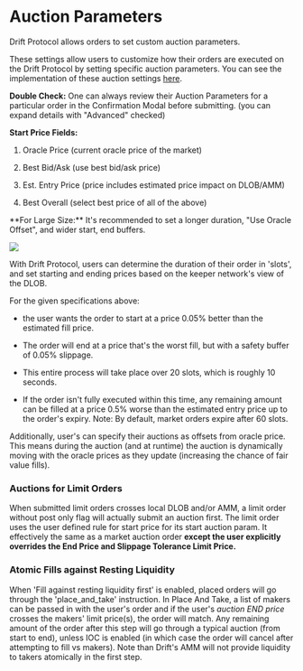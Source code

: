 
# Auction Parameters

Drift Protocol allows orders to set custom auction parameters.

These settings allow users to customize how their orders are executed on the Drift Protocol by setting specific auction parameters. You can see the implementation of these auction settings [here](https://github.com/drift-labs/drift-common/blob/master/common-ts/src/common-ui-utils/commonUiUtils.ts#L374).

<Callout type="info" emoji="ℹ️">

**Double Check:** One can always review their Auction Parameters for a particular order in the Confirmation Modal before submitting.
(you can expand details with "Advanced" checked)

</Callout>


**Start Price Fields:**

1.  Oracle Price (current oracle price of the market)

2.  Best Bid/Ask (use best bid/ask price)

3.  Est. Entry Price (price includes estimated price impact on DLOB/AMM)

4.  Best Overall (select best price of all of the above)

<Callout type="warning" emoji="⚠️">
**For Large Size:** It's recommended to set a longer duration, "Use Oracle Offset", and wider start, end buffers.
</Callout>


![](public/assets/hP5UraVYsWUZWP2ntEZI1_screen-shot-2023-11-03-at-71615-am.png)

With Drift Protocol, users can determine the duration of their order in 'slots', and set starting and ending prices based on the keeper network's view of the DLOB.

For the given specifications above:

-   the user wants the order to start at a price 0.05% better than the estimated fill price.

-   The order will end at a price that's the worst fill, but with a safety buffer of 0.05% slippage.

-   This entire process will take place over 20 slots, which is roughly 10 seconds.

-   If the order isn't fully executed within this time, any remaining amount can be filled at a price 0.5% worse than the estimated entry price up to the order's expiry. Note: By default, market orders expire after 60 slots.

Additionally, user's can specify their auctions as offsets from oracle price. This means during the auction (and at runtime) the auction is dynamically moving with the oracle prices as they update (increasing the chance of fair value fills).

### Auctions for Limit Orders

When submitted limit orders crosses local DLOB and/or AMM, a limit order without post only flag will actually submit an auction first. The limit order uses the user defined rule for start price for its start auction param. It effectively the same as a market auction order **except the user explicitly overrides the End Price and Slippage Tolerance Limit Price.**


### Atomic Fills against Resting Liquidity

When 'Fill against resting liquidity first' is enabled, placed orders will go through the 'place_and_take' instruction. In Place And Take, a list of makers can be passed in with the user's order and if the user's *auction END price* crosses the makers' limit price(s), the order will match. Any remaining amount of the order after this step will go through a typical auction (from start to end), unless IOC is enabled (in which case the order will cancel after attempting to fill vs makers). Note than Drift's AMM will not provide liquidity to takers atomically in the first step.
